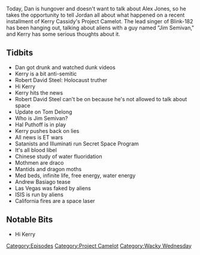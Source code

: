 {{DEFAULTSORT:
    #_EPISODE_0095:Project Camelot Break
}}{{Episode
    | title           = Project Camelot Break
    | caption         = Listen to this episode on [https://knowledgefight.libsyn.com/knowledge-fight-project-camelot-break Libsyn] [https://open.spotify.com/episode/0Akwv2AJhMQgKp3XqlVQQv Spotify]
    | episodeNumber   = 95
    | length          = 01:26:17
    | airDate         = October 23, 2017
    | episodeType     = [[:Category:Project Camelot|Project Camelot]], [[:Category:Wacky Wednesday|Wacky Wednesday]]
    | appearance      = [[Kerry Cassidy]], [[Robert David Steele]], [[Tom Delong]], [[Jim Semivan]], [[Hal Puthoff]], [[Andrew Basiago]]
    | previousEpisode = [[94: October 19, 2017]]
    | nextEpisode     = [[96: October 22-23, 2017]]
}}

{{Stub}}

Today, Dan is hungover and doesn't want to talk about Alex Jones, so he takes the opportunity to tell Jordan all about what happened on a recent installment of Kerry Cassidy's Project Camelot. The lead singer of Blink-182 has been hanging out, talking about aliens with a guy named "Jim Semivan," and Kerry has some serious thoughts about it.

==Tidbits==

*Dan got drunk and watched dunk videos
*Kerry is a bit anti-semitic
*Robert David Steel: Holocaust truther
*Hi Kerry
*Kerry hits the news
*Robert David Steel can't be on because he's not allowed to talk about space
*Update on Tom Delong
*Who is Jim Semivan?
*Hal Puthoff is in play
*Kerry pushes back on lies
*All news is ET wars
*Satanists and Illuminati run Secret Space Program
*It's all blood libel
*Chinese study of water fluoridation
*Mothmen are draco
*Mantids and dragon moths
*Med beds, infinite life, free energy, water energy
*Andrew Basiago tease
*Las Vegas was faked by aliens
*ISIS is run by aliens
*California fires are a space laser

==Notable Bits==

*Hi Kerry

[[Category:Episodes]]
[[Category:Project Camelot]]
[[Category:Wacky Wednesday]]
